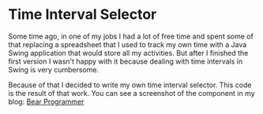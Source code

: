 = Time Interval Selector =

Some time ago, in one of my jobs I had a lot of free time and spent some of that replacing a spreadsheet that I used to track my own time with a Java Swing application that would store all my activities. But after I finished the first version I wasn't happy with it because dealing with time intervals in Swing is very cumbersome. 

Because of that I decided to write my own time interval selector. This code is the result of that work. You can see a screenshot of the component in my blog: [[http://bearprogrammer.wordpress.com/time-interval-selector/|Bear Programmer]]